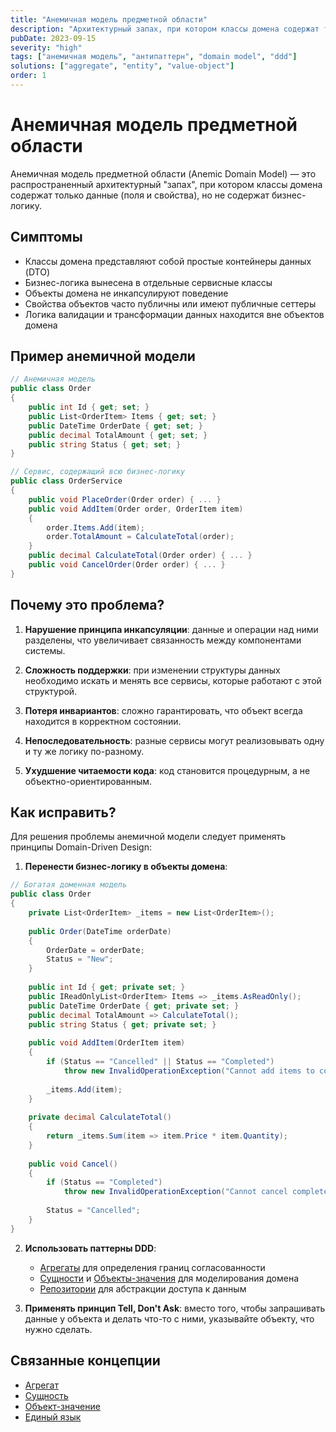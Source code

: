 ```yaml
---
title: "Анемичная модель предметной области"
description: "Архитектурный запах, при котором классы домена содержат только данные, но не содержат бизнес-логику"
pubDate: 2023-09-15
severity: "high"
tags: ["анемичная модель", "антипаттерн", "domain model", "ddd"]
solutions: ["aggregate", "entity", "value-object"]
order: 1
---
```


# Анемичная модель предметной области

Анемичная модель предметной области (Anemic Domain Model) — это распространенный архитектурный "запах", при котором классы домена содержат только данные (поля и свойства), но не содержат бизнес-логику.

## Симптомы

- Классы домена представляют собой простые контейнеры данных (DTO)
- Бизнес-логика вынесена в отдельные сервисные классы
- Объекты домена не инкапсулируют поведение
- Свойства объектов часто публичны или имеют публичные сеттеры
- Логика валидации и трансформации данных находится вне объектов домена

## Пример анемичной модели

```csharp
// Анемичная модель
public class Order
{
    public int Id { get; set; }
    public List<OrderItem> Items { get; set; }
    public DateTime OrderDate { get; set; }
    public decimal TotalAmount { get; set; }
    public string Status { get; set; }
}

// Сервис, содержащий всю бизнес-логику
public class OrderService
{
    public void PlaceOrder(Order order) { ... }
    public void AddItem(Order order, OrderItem item)
    {
        order.Items.Add(item);
        order.TotalAmount = CalculateTotal(order);
    }
    public decimal CalculateTotal(Order order) { ... }
    public void CancelOrder(Order order) { ... }
}
```

## Почему это проблема?

1. **Нарушение принципа инкапсуляции**: данные и операции над ними разделены, что увеличивает связанность между компонентами системы.

2. **Сложность поддержки**: при изменении структуры данных необходимо искать и менять все сервисы, которые работают с этой структурой.

3. **Потеря инвариантов**: сложно гарантировать, что объект всегда находится в корректном состоянии.

4. **Непоследовательность**: разные сервисы могут реализовывать одну и ту же логику по-разному.

5. **Ухудшение читаемости кода**: код становится процедурным, а не объектно-ориентированным.

## Как исправить?

Для решения проблемы анемичной модели следует применять принципы Domain-Driven Design:

1. **Перенести бизнес-логику в объекты домена**:

```csharp
// Богатая доменная модель
public class Order
{
    private List<OrderItem> _items = new List<OrderItem>();
    
    public Order(DateTime orderDate)
    {
        OrderDate = orderDate;
        Status = "New";
    }
    
    public int Id { get; private set; }
    public IReadOnlyList<OrderItem> Items => _items.AsReadOnly();
    public DateTime OrderDate { get; private set; }
    public decimal TotalAmount => CalculateTotal();
    public string Status { get; private set; }
    
    public void AddItem(OrderItem item)
    {
        if (Status == "Cancelled" || Status == "Completed")
            throw new InvalidOperationException("Cannot add items to completed or cancelled orders");
            
        _items.Add(item);
    }
    
    private decimal CalculateTotal()
    {
        return _items.Sum(item => item.Price * item.Quantity);
    }
    
    public void Cancel()
    {
        if (Status == "Completed")
            throw new InvalidOperationException("Cannot cancel completed orders");
            
        Status = "Cancelled";
    }
}
```

2. **Использовать паттерны DDD**:
   - [Агрегаты](/ddd/tactical/aggregate) для определения границ согласованности
   - [Сущности](/ddd/tactical/entity) и [Объекты-значения](/ddd/tactical/value-object) для моделирования домена
   - [Репозитории](/ddd/tactical/repository) для абстракции доступа к данным

3. **Применять принцип Tell, Don't Ask**: вместо того, чтобы запрашивать данные у объекта и делать что-то с ними, указывайте объекту, что нужно сделать.

## Связанные концепции

- [Агрегат](/ddd/tactical/aggregate)
- [Сущность](/ddd/tactical/entity)
- [Объект-значение](/ddd/tactical/value-object)
- [Единый язык](/ddd/ubiquitous-language)
